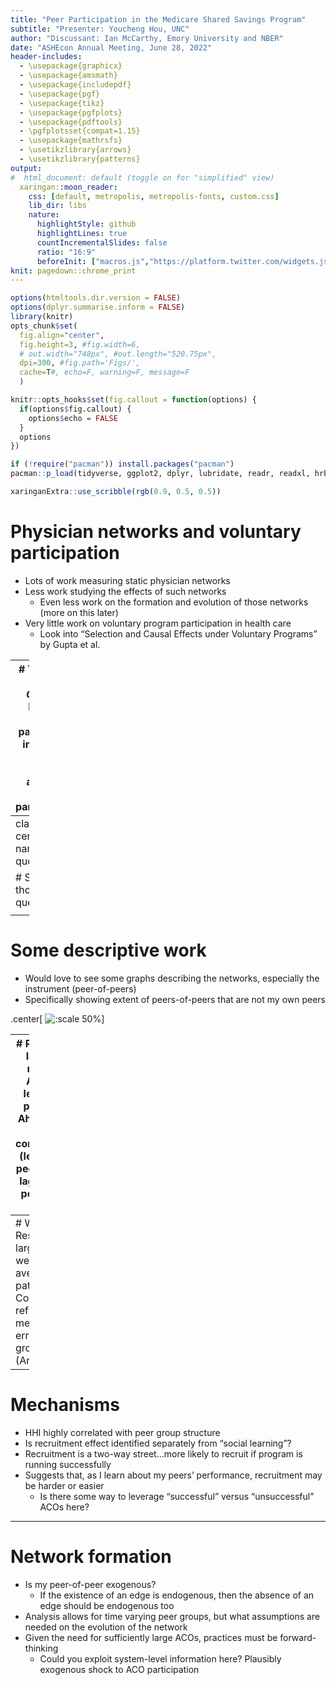 ```yaml
---
title: "Peer Participation in the Medicare Shared Savings Program"
subtitle: "Presenter: Youcheng Hou, UNC"
author: "Discussant: Ian McCarthy, Emory University and NBER"
date: "ASHEcon Annual Meeting, June 28, 2022"
header-includes: 
  - \usepackage{graphicx}
  - \usepackage{amsmath}
  - \usepackage{includepdf}
  - \usepackage{pgf}
  - \usepackage{tikz}
  - \usepackage{pgfplots}
  - \usepackage{pdftools}
  - \pgfplotsset{compat=1.15}
  - \usepackage{mathrsfs}
  - \usetikzlibrary{arrows}
  - \usetikzlibrary{patterns}  
output:
#  html_document: default (toggle on for "simplified" view)
  xaringan::moon_reader:
    css: [default, metropolis, metropolis-fonts, custom.css] 
    lib_dir: libs
    nature:
      highlightStyle: github
      highlightLines: true
      countIncrementalSlides: false
      ratio: "16:9"
      beforeInit: ["macros.js","https://platform.twitter.com/widgets.js"]
knit: pagedown::chrome_print
---
```


<!-- Adjust some CSS code for font size, maintain R code font size -->
<style type="text/css">
.remark-slide-content {
    font-size: 30px;
    padding: 1em 2em 1em 2em;    
}
.remark-code, .remark-inline-code { 
    font-size: 20px;
}
</style>


<!-- Set R options for how code chunks are displayed and load packages -->
```r
options(htmltools.dir.version = FALSE)
options(dplyr.summarise.inform = FALSE)
library(knitr)
opts_chunk$set(
  fig.align="center",  
  fig.height=3, #fig.width=6,
  # out.width="748px", #out.length="520.75px",
  dpi=300, #fig.path='Figs/',
  cache=T#, echo=F, warning=F, message=F
  )

knitr::opts_hooks$set(fig.callout = function(options) {
  if(options$fig.callout) {
    options$echo = FALSE
  }
  options
})

if (!require("pacman")) install.packages("pacman")
pacman::p_load(tidyverse, ggplot2, dplyr, lubridate, readr, readxl, hrbrthemes,scales, gganimate, gapminder, gifski, png, tufte, plotly, OECD, ggrepel, xaringanExtra, webshot)
```


```r
xaringanExtra::use_scribble(rgb(0.9, 0.5, 0.5))
```


# Physician networks and voluntary participation
- Lots of work measuring static physician networks
- Less work studying the effects of such networks
  - Even less work on the formation and evolution of those networks (more on this later)
- Very little work on voluntary program participation in health care
  - Look into "Selection and Causal Effects under Voluntary Programs" by Gupta et al.

---
# This paper
*Main Question*: Does my peers' participation in a shared savings program affect my own participation?

<br>
*Approach*: LPM regression of my participation against a weighted average of my lagged peers' participation, instrumented using lagged peers-of-peers

<br>
A ton of impressive data work!



---
class: inverse, center, middle
name: questions

# Some thoughts and questions

<html><div style='float:left'></div><hr color='#EB811B' size=1px width=1055px></html>

---
# Some descriptive work
- Would love to see some graphs describing the networks, especially the instrument (peer-of-peers)
- Specifically showing extent of peers-of-peers that are not my own peers

.center[
![:scale 50%](images/pcp-ref-graph.png)
]


---
# Reflection
- Are lagged values necessary?
- Already using leave-one-out peer average
- Ahn and Trogdon (2017) use contemporaneous (leave-one-out) peer average with lagged peer-of-peer average as instrument

---
# Weighting
- Results much larger when not weighting peer averages by patient counts
- Could instead be a reflection of measurement error in the peer group instrument (Angrist, 2014)

---
# Mechanisms
- HHI highly correlated with peer group structure
- Is recruitment effect identified separately from "social learning"?
- Recruitment is a two-way street...more likely to recruit if program is running successfully
- Suggests that, as I learn about my peers' performance, recruitment may be harder or easier
  - Is there some way to leverage "successful" versus "unsuccessful" ACOs here?

---
# Network formation
- Is my peer-of-peer exogenous?
  - If the existence of an edge is endogenous, then the absence of an edge should be endogenous too
- Analysis allows for time varying peer groups, but what assumptions are needed on the evolution of the network
- Given the need for sufficiently large ACOs, practices must be forward-thinking
  - Could you exploit system-level information here? Plausibly exogenous shock to ACO participation

